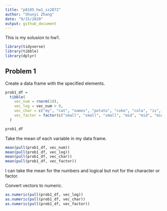 ```yaml
---
title: "p8105_hw1_sz2872"
author: "Shunyi Zhang"
date: "9/15/2020"
output: github_document
---
```


This is my solusion to hw1. 

```r
library(tidyverse)
library(tibble)
library(dplyr)
```

## Problem 1

Create a data frame with the specified elements. 

```r
prob1_df = 
  tibble(
    vec_num = rnorm(10),
    vec_log = vec_num > 0,
    vec_char = c("my", "cat", "names", "potato", "coke", "cola", "is", "a", "black", "kitty"),
    vec_factor = factor(c("small", "small", "small", "mid", "mid", "mid", "mid", "large", "large", "large"))
  )

prob1_df
```

Take the mean of each variable in my data frame.

```r
mean(pull(prob1_df, vec_num))
mean(pull(prob1_df, vec_log))
mean(pull(prob1_df, vec_char))
mean(pull(prob1_df, vec_factor))
```

I can take the mean for the numbers and logical but not for the character or factor. 

Convert vectors to numeric.

```r
as.numeric(pull(prob1_df, vec_log))
as.numeric(pull(prob1_df, vec_char))
as.numeric(pull(prob1_df, vec_factor))
```

